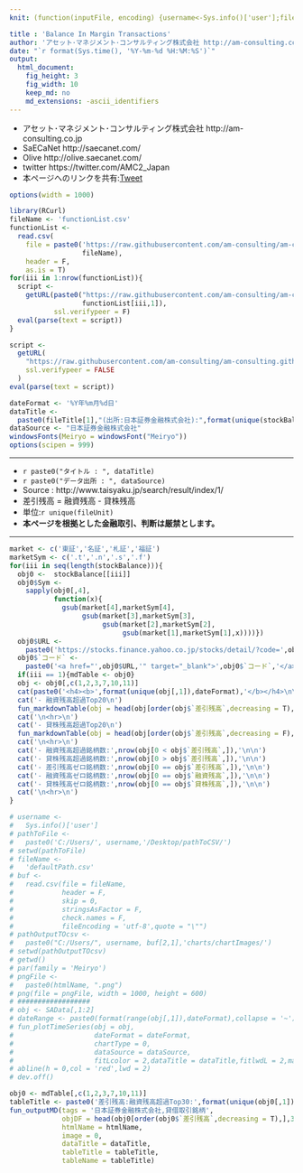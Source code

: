```yaml
---
knit: (function(inputFile, encoding) {username<-Sys.info()['user'];fileName<-'defaultPath.csv';pathToFile <-paste0('C:/Users/', username,'/Desktop/pathToCSV/');setwd(pathToFile);buf0<-read.csv(fileName,header = F,skip = 0,stringsAsFactor = F,check.names = F,fileEncoding = 'utf-8');timeStamp<-format(Sys.time(),'%Y%m%d%H%M%S');htmlName<-'StockBalance';rmarkdown::render(inputFile, encoding = encoding, output_file = paste0('C:/Users/',username,buf0[2,1],'charts/','am-consulting.co.jp-',htmlName,'.html')) })

title : 'Balance In Margin Transactions'
author: 'アセット･マネジメント･コンサルティング株式会社 http://am-consulting.co.jp'
date: "`r format(Sys.time(), '%Y-%m-%d %H:%M:%S')`"
output: 
  html_document:
    fig_height: 3
    fig_width: 10
    keep_md: no
    md_extensions: -ascii_identifiers 
---
```

<link href="http://knowledgevault.saecanet.com/components/rmarkdown-html.css" rel="stylesheet">
<script src="http://knowledgevault.saecanet.com/components/JavascriptCode.js"></script>
<style>.main-container {max-width : 1000px;}</style>

- アセット･マネジメント･コンサルティング株式会社 http://am-consulting.co.jp
- SaECaNet http://saecanet.com/
- Olive http://olive.saecanet.com/
- twitter https://twitter.com/AMC2_Japan
- 本ページへのリンクを共有:<a href="https://twitter.com/share" class="twitter-share-button" data-via="AMC2_Japan" data-size="large">Tweet</a> <script>!function(d,s,id){var js,fjs=d.getElementsByTagName(s)[0],p=/^http:/.test(d.location)?'http':'https';if(!d.getElementById(id)){js=d.createElement(s);js.id=id;js.src=p+'://platform.twitter.com/widgets.js';fjs.parentNode.insertBefore(js,fjs);}}(document, 'script', 'twitter-wjs');</script>

```r
options(width = 1000)
```

```r
library(RCurl)
fileName <- 'functionList.csv'
functionList <-
  read.csv(
    file = paste0('https://raw.githubusercontent.com/am-consulting/am-consulting.github.io/master/csv/',
                  fileName),
    header = F,
    as.is = T)
for(iii in 1:nrow(functionList)){
  script <- 
    getURL(paste0("https://raw.githubusercontent.com/am-consulting/am-consulting.github.io/master/", 
                  functionList[iii,1]),
           ssl.verifypeer = F)
  eval(parse(text = script))
}
```

```r
script <-
  getURL(
    "https://raw.githubusercontent.com/am-consulting/am-consulting.github.io/master/importStockBalance.r",
    ssl.verifypeer = FALSE
  )
eval(parse(text = script))
```

```r
dateFormat <- '%Y年%m月%d日'
dataTitle <- 
  paste0(fileTitle[1],"(出所:日本証券金融株式会社):",format(unique(stockBalance[[1]][,1]),dateFormat))
dataSource <- "日本証券金融株式会社"
windowsFonts(Meiryo = windowsFont("Meiryo"))
options(scipen = 999)
```

<!--
東証	.t	東京証券取引所（マザーズ、JASDAQ、外国株市場を含む）
名証	.n	名古屋証券取引所（セントレックスを含む）
札証	.s	札幌証券取引所（アンビシャスを含む）
福証	.f	福岡証券取引所（Q-Boardを含む）
-->

***

- `r paste0("タイトル : ", dataTitle)`
- `r paste0("データ出所 : ", dataSource)`
- Source : http://www.taisyaku.jp/search/result/index/1/
- 差引残高 = 融資残高 - 貸株残高
- 単位:`r unique(fileUnit)`
- <b>本ページを根拠とした金融取引、判断は厳禁とします。</b>

***

```r
market <- c('東証','名証','札証','福証')
marketSym <- c('.t','.n','.s','.f')
for(iii in seq(length(stockBalance))){
  obj0 <-  stockBalance[[iii]] 
  obj0$Sym <-
    sapply(obj0[,4],
           function(x){
             gsub(market[4],marketSym[4],
                  gsub(market[3],marketSym[3],
                       gsub(market[2],marketSym[2],
                            gsub(market[1],marketSym[1],x))))})
  obj0$URL <- 
    paste0('https://stocks.finance.yahoo.co.jp/stocks/detail/?code=',obj0[,2],obj0$Sym)
  obj0$`コード` <- 
    paste0('<a href="',obj0$URL,'" target="_blank">',obj0$`コード`,'</a>')
  if(iii == 1){mdTable <- obj0}
  obj <- obj0[,c(1,2,3,7,10,11)]
  cat(paste0('<h4><b>',format(unique(obj[,1]),dateFormat),'</b></h4>\n\n'))
  cat('- 融資残高超過Top20\n')
  fun_markdownTable(obj = head(obj[order(obj$`差引残高`,decreasing = T),-1],20))
  cat('\n<hr>\n')
  cat('- 貸株残高超過Top20\n')
  fun_markdownTable(obj = head(obj[order(obj$`差引残高`,decreasing = F),-1],20))
  cat('\n<hr>\n')
  cat('- 融資残高超過銘柄数:',nrow(obj[0 < obj$`差引残高`,]),'\n\n')
  cat('- 貸株残高超過銘柄数:',nrow(obj[0 > obj$`差引残高`,]),'\n\n')
  cat('- 差引残高ゼロ銘柄数:',nrow(obj[0 == obj$`差引残高`,]),'\n\n')
  cat('- 融資残高ゼロ銘柄数:',nrow(obj[0 == obj$`融資残高`,]),'\n\n')
  cat('- 貸株残高ゼロ銘柄数:',nrow(obj[0 == obj$`貸株残高`,]),'\n\n')
  cat('\n<hr>\n')
}
```

```r
# username <-
#   Sys.info()['user']
# pathToFile <-
#   paste0('C:/Users/', username,'/Desktop/pathToCSV/')
# setwd(pathToFile)
# fileName <-
#   'defaultPath.csv'
# buf <-
#   read.csv(file = fileName,
#            header = F,
#            skip = 0,
#            stringsAsFactor = F,
#            check.names = F,
#            fileEncoding = 'utf-8',quote = "\"")
# pathOutputTOcsv <-
#   paste0("C:/Users/", username, buf[2,1],'charts/chartImages/')
# setwd(pathOutputTOcsv)
# getwd()
# par(family = 'Meiryo')
# pngFile <-
#   paste0(htmlName, ".png")
# png(file = pngFile, width = 1000, height = 600)
# ##################
# obj <- SAData[,1:2]
# dateRange <- paste0(format(range(obj[,1]),dateFormat),collapse = '~')
# fun_plotTimeSeries(obj = obj,
#                    dateFormat = dateFormat,
#                    chartType = 0,
#                    dataSource = dataSource,
#                    fitLcolor = 2,dataTitle = dataTitle,fitlwdL = 2,mar = c(5,5,6,2),cex.main = 1.2)
# abline(h = 0,col = 'red',lwd = 2)
# dev.off()
```

```r
obj0 <- mdTable[,c(1,2,3,7,10,11)]
tableTitle <- paste0('差引残高:融資残高超過Top30:',format(unique(obj0[,1]),dateFormat))
fun_outputMD(tags = '日本証券金融株式会社,貸借取引銘柄',
             objDF = head(obj0[order(obj0$`差引残高`,decreasing = T),],30),
             htmlName = htmlName,
             image = 0,
             dataTitle = dataTitle,
             tableTitle = tableTitle,
             tableName = tableTitle)
```

<script>MakeNegative();</script>
<script>
  (function(i,s,o,g,r,a,m){i['GoogleAnalyticsObject']=r;i[r]=i[r]||function(){
  (i[r].q=i[r].q||[]).push(arguments)},i[r].l=1*new Date();a=s.createElement(o),
  m=s.getElementsByTagName(o)[0];a.async=1;a.src=g;m.parentNode.insertBefore(a,m)
  })(window,document,'script','https://www.google-analytics.com/analytics.js','ga');

  ga('create', 'UA-3077339-5', 'auto');
  ga('send', 'pageview');

</script>

